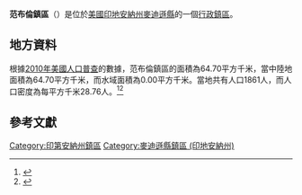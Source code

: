 {{noteTA
|G1=USState
|G2=地名
|G3=Unit
}}
{{Infobox settlement
|official_name            = 范布倫鎮區
|native_name = Van Buren Township
|settlement_type          = [[行政鎮區|行政鎮區]]
|image_skyline            = 
|imagesize                = 
|image_map                = Map highlighting Van Buren Township, Madison County, Indiana.svg
|mapsize                  = 250px
|pushpin_map  =USA Indiana
|pushpin_label = 范布倫鎮區
|pushpin_label_position   = top
|pushpin_map_caption      = 范布倫鎮區在印地安納州的位置
|subdivision_type         = [[世界政區索引|國家]]
|subdivision_type1        = [[美国州份|州份]]
|subdivision_type2        = [[印地安納州行政区划|縣]]
|subdivision_name         = [[美国|美国]]
|subdivision_name1        = [[印地安納州|印地安納州]]
|subdivision_name2        = [[麥迪遜縣_(印地安納州)|麥迪遜縣]]
|elevation_ft             = 889
|elevation_m              = 271
|timezone                 = [[北美东部時區|北美东部時區]]
|area_total_km2           = 64.70
|area_land_km2            = 64.70
|area_water_km2           = 0.00
|area_total_sq_mi         = 
|area_land_sq_mi          = 
|area_water_sq_mi         = 
|population_as_of         = [[2010年美國人口普查|2010]]
|population_footnotes     = 
|population_total         = 1861
|population_density_km2   = auto
|population_density_sq_mi = auto
|utc_offset               = -5
|coordinates              = {{coord|40|20|35|N|85|37|31|W|type:city_region:US-AL_source:GNS-enwiki|display=inline,title}}
| coor_pinpoint           = 
| coordinates_footnotes   = 
|timezone_DST             = EDT
|utc_offset_DST           = -4
|postal_code_type         = [[美國郵區編號|郵區編號]]
|postal_code              = 46070
|area_code                = {{link-en|电话区号765|Area code 765|765}}
|blank_name = [[地名信息系统|GNIS ID]]
|blank_info = 453949
}}
'''范布倫鎮區'''（{{lang-en|Van Buren Township}}）是位於[[美國|美國]][[印地安納州|印地安納州]][[麥迪遜縣_(印地安納州)|麥迪遜縣]]的一個[[行政鎮區|行政鎮區]]。

== 地方資料 ==
根據[[2010年美國人口普查|2010年美國人口普查]]的數據，范布倫鎮區的面積為64.70平方千米，當中陸地面積為64.70平方千米，而水域面積為0.00平方千米。當地共有人口1861人，而人口密度為每平方千米28.76人。<ref name="GR8">{{cite web|url=http://factfinder2.census.gov|publisher=[[美国人口调查局|美国人口调查局]]|accessdate=2011-05-14|title=American FactFinder|archive-date=2013-09-11|archive-url=https://web.archive.org/web/20130911234518/http://factfinder2.census.gov/|dead-url=no}}</ref><ref>{{cite web|url=https://www.citypopulation.de/en/usa/indiana/admin/|title=USA: Indiana (Counties and Townships) - City Population}}</ref>

== 參考文獻 ==
{{reflist}}

{{麥迪遜縣 (印地安納州)}}

{{DEFAULTSORT:Van Buren Township}}
[[Category:印第安納州鎮區|Category:印第安納州鎮區]]
[[Category:麥迪遜縣鎮區_(印地安納州)|Category:麥迪遜縣鎮區 (印地安納州)]]

{{Indiana-geo-stub}}